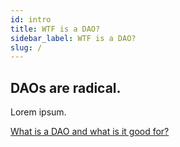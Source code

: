 ```yaml
---
id: intro
title: WTF is a DAO?
sidebar_label: WTF is a DAO?
slug: /
---
```


## DAOs are radical.

Lorem ipsum.

[What is a DAO and what is it good for?](https://daohaus.substack.com/p/-what-is-a-dao-and-what-is-it-for)

